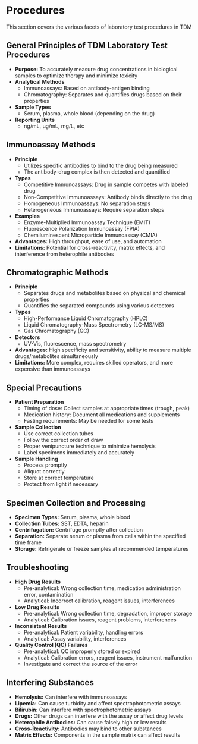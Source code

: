 # Procedures {-}

This section covers the various facets of laboratory test procedures in TDM

## **General Principles of TDM Laboratory Test Procedures** {-}

*   **Purpose:** To accurately measure drug concentrations in biological samples to optimize therapy and minimize toxicity
*   **Analytical Methods**
    *   Immunoassays: Based on antibody-antigen binding
    *   Chromatography: Separates and quantifies drugs based on their properties
*   **Sample Types**
    *   Serum, plasma, whole blood (depending on the drug)
*   **Reporting Units**
    *   ng/mL, μg/mL, mg/L, etc

## **Immunoassay Methods** {-}

*   **Principle**
    *   Utilizes specific antibodies to bind to the drug being measured
    *   The antibody-drug complex is then detected and quantified
*   **Types**
    *   Competitive Immunoassays: Drug in sample competes with labeled drug
    *   Non-Competitive Immunoassays: Antibody binds directly to the drug
    *   Homogeneous Immunoassays: No separation steps
    *   Heterogeneous Immunoassays: Require separation steps
*   **Examples**
    *   Enzyme-Multiplied Immunoassay Technique (EMIT)
    *   Fluorescence Polarization Immunoassay (FPIA)
    *   Chemiluminescent Microparticle Immunoassay (CMIA)
*   **Advantages:** High throughput, ease of use, and automation
*   **Limitations:** Potential for cross-reactivity, matrix effects, and interference from heterophile antibodies

## **Chromatographic Methods** {-}

*   **Principle**
    *   Separates drugs and metabolites based on physical and chemical properties
    *   Quantifies the separated compounds using various detectors
*   **Types**
    *   High-Performance Liquid Chromatography (HPLC)
    *   Liquid Chromatography-Mass Spectrometry (LC-MS/MS)
    *   Gas Chromatography (GC)
*   **Detectors**
    *   UV-Vis, fluorescence, mass spectrometry
*   **Advantages:** High specificity and sensitivity, ability to measure multiple drugs/metabolites simultaneously
*   **Limitations:** More complex, requires skilled operators, and more expensive than immunoassays

## **Special Precautions** {-}

*   **Patient Preparation**
    *   Timing of dose: Collect samples at appropriate times (trough, peak)
    *   Medication history: Document all medications and supplements
    *   Fasting requirements: May be needed for some tests
*   **Sample Collection**
    *   Use correct collection tubes
    *   Follow the correct order of draw
    *   Proper venipuncture technique to minimize hemolysis
    *   Label specimens immediately and accurately
*   **Sample Handling**
    *   Process promptly
    *   Aliquot correctly
    *   Store at correct temperature
    *   Protect from light if necessary

## **Specimen Collection and Processing** {-}

*   **Specimen Types:** Serum, plasma, whole blood
*   **Collection Tubes:** SST, EDTA, heparin
*   **Centrifugation:** Centrifuge promptly after collection
*   **Separation:** Separate serum or plasma from cells within the specified time frame
*   **Storage:** Refrigerate or freeze samples at recommended temperatures

## **Troubleshooting** {-}

*   **High Drug Results**
    *   Pre-analytical: Wrong collection time, medication administration error, contamination
    *   Analytical: Incorrect calibration, reagent issues, interferences
*   **Low Drug Results**
    *   Pre-analytical: Wrong collection time, degradation, improper storage
    *   Analytical: Calibration issues, reagent problems, interferences
*   **Inconsistent Results**
    *   Pre-analytical: Patient variability, handling errors
    *   Analytical: Assay variability, interferences
*   **Quality Control (QC) Failures**
    *   Pre-analytical: QC improperly stored or expired
    *   Analytical: Calibration errors, reagent issues, instrument malfunction
    *   Investigate and correct the source of the error

## **Interfering Substances** {-}

*   **Hemolysis:** Can interfere with immunoassays
*   **Lipemia:** Can cause turbidity and affect spectrophotometric assays
*   **Bilirubin:** Can interfere with spectrophotometric assays
*   **Drugs:** Other drugs can interfere with the assay or affect drug levels
*   **Heterophile Antibodies:** Can cause falsely high or low results
*   **Cross-Reactivity:** Antibodies may bind to other substances
*   **Matrix Effects:** Components in the sample matrix can affect results
